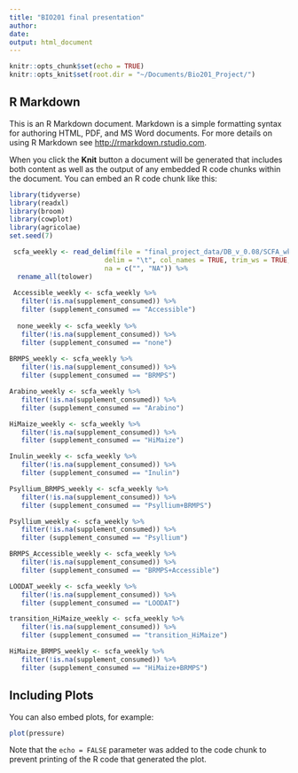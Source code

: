 ```yaml
---
title: "BIO201 final presentation"
author: 
date: 
output: html_document
---
```


```r
knitr::opts_chunk$set(echo = TRUE)
knitr::opts_knit$set(root.dir = "~/Documents/Bio201_Project/")

```

## R Markdown

This is an R Markdown document. Markdown is a simple formatting syntax for authoring HTML, PDF, and MS Word documents. For more details on using R Markdown see <http://rmarkdown.rstudio.com>.

When you click the **Knit** button a document will be generated that includes both content as well as the output of any embedded R code chunks within the document. You can embed an R code chunk like this:

```r
library(tidyverse)
library(readxl)
library(broom)
library(cowplot)
library(agricolae)
set.seed(7)

 scfa_weekly <- read_delim(file = "final_project_data/DB_v_0.08/SCFA_wkly.txt",
                        delim = "\t", col_names = TRUE, trim_ws = TRUE, 
                        na = c("", "NA")) %>%
  rename_all(tolower)
 
 Accessible_weekly <- scfa_weekly %>%
   filter(!is.na(supplement_consumed)) %>%
   filter (supplement_consumed == "Accessible")
 
  none_weekly <- scfa_weekly %>%
   filter(!is.na(supplement_consumed)) %>%
   filter (supplement_consumed == "none")
  
BRMPS_weekly <- scfa_weekly %>%
   filter(!is.na(supplement_consumed)) %>%
   filter (supplement_consumed == "BRMPS")

Arabino_weekly <- scfa_weekly %>%
   filter(!is.na(supplement_consumed)) %>%
   filter (supplement_consumed == "Arabino")

HiMaize_weekly <- scfa_weekly %>%
   filter(!is.na(supplement_consumed)) %>%
   filter (supplement_consumed == "HiMaize")

Inulin_weekly <- scfa_weekly %>%
   filter(!is.na(supplement_consumed)) %>%
   filter (supplement_consumed == "Inulin")

Psyllium_BRMPS_weekly <- scfa_weekly %>%
   filter(!is.na(supplement_consumed)) %>%
   filter (supplement_consumed == "Psyllium+BRMPS")

Psyllium_weekly <- scfa_weekly %>%
   filter(!is.na(supplement_consumed)) %>%
   filter (supplement_consumed == "Psyllium")

BRMPS_Accessible_weekly <- scfa_weekly %>%
   filter(!is.na(supplement_consumed)) %>%
   filter (supplement_consumed == "BRMPS+Accessible")

LOODAT_weekly <- scfa_weekly %>%
   filter(!is.na(supplement_consumed)) %>%
   filter (supplement_consumed == "LOODAT")

transition_HiMaize_weekly <- scfa_weekly %>%
   filter(!is.na(supplement_consumed)) %>%
   filter (supplement_consumed == "transition_HiMaize")

HiMaize_BRMPS_weekly <- scfa_weekly %>%
   filter(!is.na(supplement_consumed)) %>%
   filter (supplement_consumed == "HiMaize+BRMPS")
```

## Including Plots

You can also embed plots, for example:

```r
plot(pressure)
```

Note that the `echo = FALSE` parameter was added to the code chunk to prevent printing of the R code that generated the plot.
